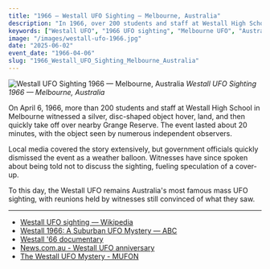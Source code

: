 ```yaml
---
title: "1966 — Westall UFO Sighting — Melbourne, Australia"
description: "In 1966, over 200 students and staff at Westall High School in Melbourne reported seeing a flying saucer land and take off — one of Australia's most well-documented mass sightings."
keywords: ["Westall UFO", "1966 UFO sighting", "Melbourne UFO", "Australia UFO", "school UFO sighting", "credible UFO case", "Westall High School", "mass sighting", "UFO landing", "Australia UAP"]
image: "/images/westall-ufo-1966.jpg"
date: "2025-06-02"
event_date: "1966-04-06"
slug: "1966_Westall_UFO_Sighting_Melbourne_Australia"
---
```


![Westall UFO Sighting 1966 — Melbourne, Australia](/images/westall-ufo-1966.jpg)
*Westall UFO Sighting 1966 — Melbourne, Australia*

On April 6, 1966, more than 200 students and staff at Westall High School in Melbourne witnessed a silver, disc-shaped object hover, land, and then quickly take off over nearby Grange Reserve. The event lasted about 20 minutes, with the object seen by numerous independent observers.

Local media covered the story extensively, but government officials quickly dismissed the event as a weather balloon. Witnesses have since spoken about being told not to discuss the sighting, fueling speculation of a cover-up.

To this day, the Westall UFO remains Australia's most famous mass UFO sighting, with reunions held by witnesses still convinced of what they saw.

---

- [Westall UFO sighting — Wikipedia](https://en.wikipedia.org/wiki/Westall_UFO)
- [Westall 1966: A Suburban UFO Mystery — ABC](https://www.abc.net.au/news/2016-04-06/westall-50th-anniversary-ufo-sighting/7299258)
- [Westall '66 documentary](https://www.imdb.com/title/tt1810747/)
- [News.com.au - Westall UFO anniversary](https://www.news.com.au/technology/science/space/the-westall-ufo-sighting/news-story/21579c7b5bf72ebf79827b8fd6c0b730)
- [The Westall UFO Mystery - MUFON](https://www.mufon.com/the-westall-ufo-mystery.html)
